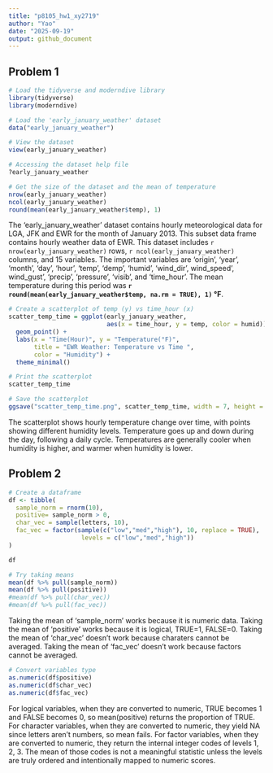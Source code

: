 ```yaml
---
title: "p8105_hw1_xy2719"
author: "Yao"
date: "2025-09-19"
output: github_document
---
```


## Problem 1
```r
# Load the tidyverse and moderndive library
library(tidyverse)
library(moderndive)

# Load the 'early_january_weather' dataset
data("early_january_weather")

# View the dataset
view(early_january_weather)
```

```r
# Accessing the dataset help file
?early_january_weather

# Get the size of the dataset and the mean of temperature
nrow(early_january_weather)
ncol(early_january_weather)
round(mean(early_january_weather$temp), 1)
```
The 'early_january_weather' dataset contains hourly meteorological data for LGA, JFK and EWR for the month of January 2013. This subset data frame contains hourly weather data of EWR.
This dataset includes `r nrow(early_january_weather)` rows, `r ncol(early_january_weather)` columns, and 15 variables. The important variables are 'origin', 'year', 'month', 'day', 'hour', 'temp', 'demp', 'humid', 'wind_dir', wind_speed', wind_gust', 'precip', 'pressure', 'visib', and 'time_hour'.
The mean temperature during this period was **`r round(mean(early_january_weather$temp, na.rm = TRUE), 1)` °F**.

```r
# Create a scatterplot of temp (y) vs time_hour (x)
scatter_temp_time = ggplot(early_january_weather,
                           aes(x = time_hour, y = temp, color = humid)) +
  geom_point() +
  labs(x = "Time(Hour)", y = "Temperature(°F)",
       title = "EWR Weather: Temperature vs Time ",
       color = "Humidity") +
  theme_minimal()

# Print the scatterplot
scatter_temp_time

# Save the scatterplot
ggsave("scatter_temp_time.png", scatter_temp_time, width = 7, height = 4)
```
The scatterplot shows hourly temperature change over time, with points showing different humidity levels. Temperature goes up and down during the day, following a daily cycle. Temperatures are generally cooler when humidity is higher, and warmer when humidity is lower.

## Problem 2
```r
# Create a dataframe
df <- tibble(
  sample_norm = rnorm(10),
  positive= sample_norm > 0,
  char_vec = sample(letters, 10),
  fac_vec = factor(sample(c("low","med","high"), 10, replace = TRUE),
                    levels = c("low","med","high"))
)

df
```

```r
# Try taking means
mean(df %>% pull(sample_norm))
mean(df %>% pull(positive))
#mean(df %>% pull(char_vec))
#mean(df %>% pull(fac_vec))
```
Taking the mean of 'sample_norm' works because it is numeric data.
Taking the mean of 'positive' works because it is logical, TRUE=1, FALSE=0.
Taking the mean of 'char_vec' doesn't work because charaters cannot be averaged.
Taking the mean of 'fac_vec' doesn't work because factors cannot be averaged.

```r
# Convert variables type
as.numeric(df$positive)
as.numeric(df$char_vec)
as.numeric(df$fac_vec)
```
For logical variables, when they are converted to numeric, TRUE becomes 1 and FALSE becomes 0, so mean(positive) returns the proportion of TRUE.
For character variables, when they are converted to numeric, they yield NA since letters aren’t numbers, so mean fails.
For factor variables, when they are converted to numeric, they return the internal integer codes of levels 1, 2, 3. The mean of those codes is not a meaningful statistic unless the levels are truly ordered and intentionally mapped to numeric scores.
